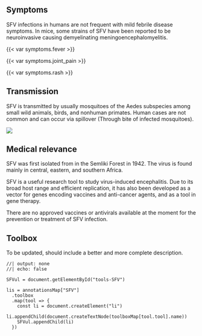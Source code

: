 ::: {.panel-tabset}

## Symptoms

::: {.grid}

::: {.g-col-8}
SFV infections in humans are not frequent with mild febrile disease symptoms. In mice, some strains of SFV have been reported to be neuroinvasive causing demyelinating meningoencephalomyelitis. 
:::

::: {.g-col-4}
{{< var symptoms.fever >}}

{{< var symptoms.joint_pain >}}

{{< var symptoms.rash >}}
:::

:::

## Transmission

::: {.grid}

::: {.g-col-6}
SFV is transmitted by usually mosquitoes of the Aedes subspecies among small wild animals, birds, and nonhuman primates. Human cases are not common and can occur via spillover (Through bite of infected mosquitoes).
:::

::: {.g-col-6}
![](SFV-transmission.png)
:::

:::

## Medical relevance

::: {.grid}

::: {.g-col-6}
SFV was first isolated from in the Semliki Forest in 1942. The virus is found mainly in central, eastern, and southern Africa.

SFV is a useful research tool to study virus-induced encephalitis.
Due to its broad host range and efficient replication, it has also been developed as a vector for genes encoding vaccines and anti-cancer agents, and as a tool in gene therapy.

There are no approved vaccines or antivirals available at the moment for the prevention or treatment of SFV infection. 
:::

::: {.g-col-6}
<!-- ![](SFV-map.png) -->
:::

:::

## Toolbox


::: {.callout-note}
To be updated, should include a better and more complete description.
:::

<ul id="tools-SFV">
</ul>

```ojs
//| output: none
//| echo: false

SFVul = document.getElementById("tools-SFV")

lis = annotationsMap["SFV"]
  .toolbox
  .map(tool => {
    const li = document.createElement("li")
    li.appendChild(document.createTextNode(toolboxMap[tool.tool].name))
    SFVul.appendChild(li)
  })

```
:::

